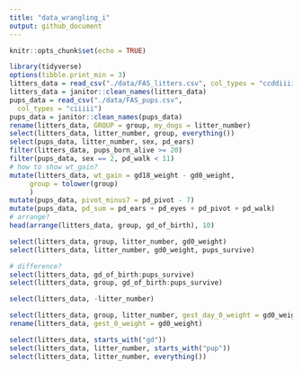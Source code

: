 ```yaml
---
title: "data_wrangling_i"
output: github_document
---
```


```r
knitr::opts_chunk$set(echo = TRUE)
```

```r
library(tidyverse)
options(tibble.print_min = 3)
litters_data = read_csv("./data/FAS_litters.csv", col_types = "ccddiiii")
litters_data = janitor::clean_names(litters_data)
pups_data = read_csv("./data/FAS_pups.csv",
  col_types = "ciiiii")
pups_data = janitor::clean_names(pups_data)
rename(litters_data, GROUP = group, my_dogs = litter_number)
select(litters_data, litter_number, group, everything())
select(pups_data, litter_number, sex, pd_ears)
filter(litters_data, pups_born_alive >= 20)
filter(pups_data, sex == 2, pd_walk < 11)
# how to show wt_gain?
mutate(litters_data, wt_gain = gd18_weight - gd0_weight,
     group = tolower(group)
     )
mutate(pups_data, pivot_minus7 = pd_pivot - 7)
mutate(pups_data, pd_sum = pd_ears + pd_eyes + pd_pivot + pd_walk)
# arrange?
head(arrange(litters_data, group, gd_of_birth), 10)

```
```r
select(litters_data, group, litter_number, gd0_weight)
select(litters_data, litter_number, gd0_weight, pups_survive)
```
```r
# difference? 
select(litters_data, gd_of_birth:pups_survive)
select(litters_data, group, gd_of_birth:pups_survive)
```

```r
select(litters_data, -litter_number)
```

```r
select(litters_data, group, litter_number, gest_day_0_weight = gd0_weight)
rename(litters_data, gest_0_weight = gd0_weight)
```

```r
select(litters_data, starts_with("gd"))
select(litters_data, litter_number, starts_with("pup"))
select(litters_data, litter_number, everything())
```

